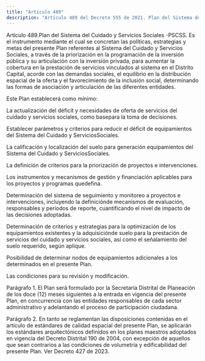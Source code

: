 ```yaml
---
title: "Artículo 489"
description: "Artículo 489 del Decreto 555 de 2021. Plan del Sistema del Cuidado y Servicios Sociales -PSCSS."
---
```


Artículo 489.Plan del Sistema del Cuidado y Servicios Sociales -PSCSS. Es el instrumento mediante el cual se concretan las políticas, estrategias y metas del presente Plan referentes al Sistema del Cuidado y Servicios Sociales, a través de la priorización en la programación de la inversión pública y su articulación con la inversión privada, para aumentar la cobertura en la prestación de servicios vinculados al sistema en el Distrito Capital, acorde con las demandas sociales, el equilibrio en la distribución espacial de la oferta y el favorecimiento de la inclusión social, determinando las formas de asociación y articulación de las diferentes entidades.
 
Este Plan establecerá como mínimo:
 
La actualización del déficit y necesidades de oferta de servicios del cuidado y servicios sociales, como basepara la toma de decisiones.
 
Establecer parámetros y criterios para reducir el déficit de equipamientos del Sistema del Cuidado y ServiciosSociales.
 
La calificación y localización del suelo para generación equipamientos del Sistema del Cuidado y ServiciosSociales.
 
La definición de criterios para la priorización de proyectos e intervenciones.
 
Los instrumentos y mecanismos de gestión y financiación aplicables para los proyectos y programas quedefina.
 
Determinación del sistema de seguimiento y monitoreo a proyectos e intervenciones, incluyendo la definiciónde mecanismos de evaluación, responsables y periodos de reporte, cuantificando el nivel de impacto de las decisiones adoptadas.
 
Determinación de criterios y estrategias para la optimización de los equipamientos existentes y la adquisiciónde suelo para la prestación de servicios del cuidado y servicios sociales, así como el señalamiento del suelo requerido, según aplique.
 
Posibilidad de determinar nodos de equipamientos adicionales a los determinados en el presente Plan.
 
Las condiciones para su revisión y modificación.
 
Parágrafo 1. El Plan será formulado por la Secretaría Distrital de Planeación de los doce (12) meses siguientes a la entrada en vigencia del presente Plan, en concurrencia con las entidades responsables de cada sector administrativo y adelantando el proceso de participación ciudadana.
 
Parágrafo 2. En tanto se reglamentan las disposiciones contenidas en el artículo de estándares de calidad espacial del presente Plan, se aplicarán los estándares arquitectónicos definidos en los planes maestros adoptados en vigencia del Decreto Distrital 190 de 2004, con excepción de aquellos que sean contrarios a las condiciones de volumetría y edificabilidad del presente Plan.
Ver Decreto 427 de 2023.